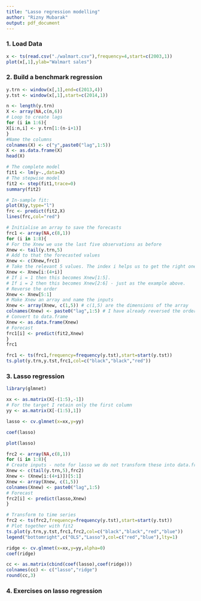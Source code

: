 ```yaml
---
title: "Lasso regression modelling"
author: "Rizny Mubarak"
output: pdf_document
---
```


### 1. Load Data

```r
x <- ts(read.csv("./walmart.csv"),frequency=4,start=c(2003,1))
plot(x[,1],ylab="Walmart sales")

```

### 2. Build a benchmark regression

```r
y.trn <- window(x[,1],end=c(2013,4))
y.tst <- window(x[,1],start=c(2014,1))
```

```r
n <- length(y.trn)
X <- array(NA,c(n,6))
# Loop to create lags
for (i in 1:6){
X[i:n,i] <- y.trn[1:(n-i+1)]
}
#Name the columns
colnames(X) <- c("y",paste0("lag",1:5))
X <- as.data.frame(X)
head(X)
```

```r
# The complete model
fit1 <- lm(y~.,data=X)
# The stepwise model
fit2 <- step(fit1,trace=0)
summary(fit2)
```

```r
# In-sample fit:
plot(X$y,type="l")
frc <- predict(fit2,X)
lines(frc,col="red")
```

```r
# Initialise an array to save the forecasts
frc1 <- array(NA,c(8,1))
for (i in 1:8){
# For the Xnew we use the last five observations as before
Xnew <- tail(y.trn,5)
# Add to that the forecasted values
Xnew <- c(Xnew,frc1)
# Take the relevant 5 values. The index i helps us to get the right ones
Xnew <- Xnew[i:(4+i)]
# If i = 1 then this becomes Xnew[1:5].
# If i = 2 then this becomes Xnew[2:6] - just as the example above.
# Reverse the order
Xnew <- Xnew[5:1]
# Make Xnew an array and name the inputs
Xnew <- array(Xnew, c(1,5)) # c(1,5) are the dimensions of the array
colnames(Xnew) <- paste0("lag",1:5) # I have already reversed the order
# Convert to data.frame
Xnew <- as.data.frame(Xnew)
# Forecast
frc1[i] <- predict(fit2,Xnew)
}
frc1
```

```r
frc1 <- ts(frc1,frequency=frequency(y.tst),start=start(y.tst))
ts.plot(y.trn,y.tst,frc1,col=c("black","black","red"))
```

### 3. Lasso regression

```r
library(glmnet)
```

```r
xx <- as.matrix(X[-(1:5),-1])
# For the target I retain only the first column
yy <- as.matrix(X[-(1:5),1])
```

```r
lasso <- cv.glmnet(x=xx,y=yy)
```

```r
coef(lasso)
```

```r
plot(lasso)
```

```r
frc2 <- array(NA,c(8,1))
for (i in 1:8){
# Create inputs - note for lasso we do not transform these into data.frame
Xnew <- c(tail(y.trn,5),frc2)
Xnew <- (Xnew[i:(4+i)])[5:1]
Xnew <- array(Xnew, c(1,5))
colnames(Xnew) <- paste0("lag",1:5)
# Forecast
frc2[i] <- predict(lasso,Xnew)
}
```

```r
# Transform to time series
frc2 <- ts(frc2,frequency=frequency(y.tst),start=start(y.tst))
# Plot together with fit2
ts.plot(y.trn,y.tst,frc1,frc2,col=c("black","black","red","blue"))
legend("bottomright",c("OLS","Lasso"),col=c("red","blue"),lty=1)
```

```r
ridge <- cv.glmnet(x=xx,y=yy,alpha=0)
coef(ridge)
```

```r
cc <- as.matrix(cbind(coef(lasso),coef(ridge)))
colnames(cc) <- c("lasso","ridge")
round(cc,3)
```

### 4. Exercises on lasso regression

```r

```
